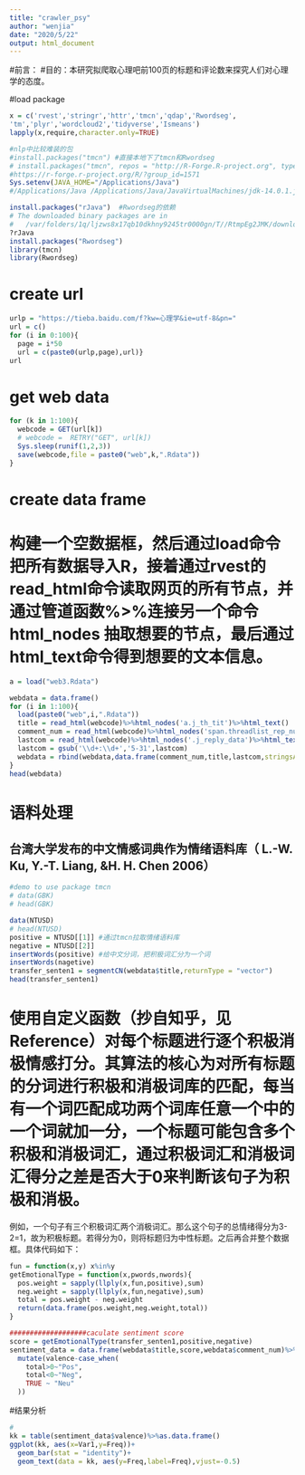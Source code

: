 ```yaml
---
title: "crawler_psy"
author: "wenjia"
date: "2020/5/22"
output: html_document
---
```

#前言：
#目的：本研究拟爬取心理吧前100页的标题和评论数来探究人们对心理学的态度。

#load package
```r
x = c('rvest','stringr','httr','tmcn','qdap','Rwordseg',
'tm','plyr','wordcloud2','tidyverse','Ismeans')
lapply(x,require,character.only=TRUE)
```
```r
#nlp中比较难装的包
#install.packages("tmcn") #直接本地下了tmcn和Rwordseg
# install.packages("tmcn", repos = "http://R-Forge.R-project.org", type = "source")
#https://r-forge.r-project.org/R/?group_id=1571
Sys.setenv(JAVA_HOME="/Applications/Java")
#/Applications/Java /Applications/Java/JavaVirtualMachines/jdk-14.0.1.jdk 

install.packages("rJava")  #Rwordseg的依赖 
# The downloaded binary packages are in
#	/var/folders/1q/ljzws8x17qb10dkhny9245tr0000gn/T//RtmpEg2JMK/downloaded_packages
?rJava
install.packages("Rwordseg")
library(tmcn)
library(Rwordseg)
```

# create url
```r
urlp = "https://tieba.baidu.com/f?kw=心理学&ie=utf-8&pn="
url = c()
for (i in 0:100){
  page = i*50 
  url = c(paste0(urlp,page),url)}
url
```
# get web data
```r
for (k in 1:100){
  webcode = GET(url[k])
  # webcode =  RETRY("GET", url[k])
  Sys.sleep(runif(1,2,3))
  save(webcode,file = paste0("web",k,".Rdata"))
}
```
# create data frame
# 构建一个空数据框，然后通过load命令把所有数据导入R，接着通过rvest的read_html命令读取网页的所有节点，并通过管道函数%>%连接另一个命令html_nodes 抽取想要的节点，最后通过html_text命令得到想要的文本信息。


```r
a = load("web3.Rdata")
```

```r
webdata = data.frame()
for (i in 1:100){
  load(paste0("web",i,".Rdata"))
  title = read_html(webcode)%>%html_nodes('a.j_th_tit')%>%html_text()
  comment_num = read_html(webcode)%>%html_nodes('span.threadlist_rep_num.center_text')%>%html_text()
  lastcom = read_html(webcode)%>%html_nodes('.j_reply_data')%>%html_text()%>%str_extract_all('\\d+[:|-]\\d+')%>%unlist()
  lastcom = gsub('\\d+:\\d+','5-31',lastcom)
  webdata = rbind(webdata,data.frame(comment_num,title,lastcom,stringsAsFactors = FALSE) )
}
head(webdata)
```

# 语料处理
## 台湾大学发布的中文情感词典作为情绪语料库（ L.-W. Ku, Y.-T. Liang, &H. H. Chen 2006）
```r
#demo to use package tmcn
# data(GBK)
# head(GBK)
```

```r

data(NTUSD)
# head(NTUSD)
positive = NTUSD[[1]] #通过tmcn拉取情绪语料库
negative = NTUSD[[2]]
insertWords(positive) #给中文分词，把积极词汇分为一个词
insertWords(nagetive)
transfer_senten1 = segmentCN(webdata$title,returnType = "vector")
head(transfer_senten1)
```

# 使用自定义函数（抄自知乎，见Reference）对每个标题进行逐个积极消极情感打分。其算法的核心为对所有标题的分词进行积极和消极词库的匹配，每当有一个词匹配成功两个词库任意一个中的一个词就加一分，一个标题可能包含多个积极和消极词汇，通过积极词汇和消极词汇得分之差是否大于0来判断该句子为积极和消极。
例如，一个句子有三个积极词汇两个消极词汇。那么这个句子的总情绪得分为3-2=1，故为积极标题。若得分为0，则将标题归为中性标题。之后再合并整个数据框。具体代码如下：
```r
fun = function(x,y) x%in%y
getEmotionalType = function(x,pwords,nwords){
  pos.weight = sapply(llply(x,fun,positive),sum)
  neg.weight = sapply(llply(x,fun,negative),sum)
  total = pos.weight - neg.weight
  return(data.frame(pos.weight,neg.weight,total))
}

###################caculate sentiment score
score = getEmotionalType(transfer_senten1,positive,negative)
sentiment_data = data.frame(webdata$title,score,webdata$comment_num)%>%
  mutate(valence-case_when(
    total>0~"Pos",
    total<0~"Neg",
    TRUE ~ "Neu"
  ))

```

#结果分析
```r
#
kk = table(sentiment_data$valence)%>%as.data.frame()
ggplot(kk, aes(x=Var1,y=Freq))+
  geom_bar(stat = "identity")+
  geom_text(data = kk, aes(y=Freq,label=Freq),vjust=-0.5)
```
